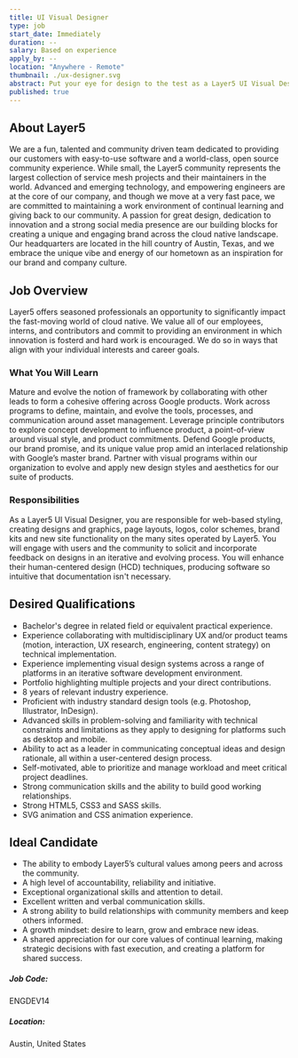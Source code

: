 ```yaml
---
title: UI Visual Designer
type: job
start_date: Immediately
duration: --
salary: Based on experience
apply_by: --
location: "Anywhere - Remote"
thumbnail: ./ux-designer.svg
abstract: Put your eye for design to the test as a Layer5 UI Visual Designer.
published: true
---
```



<CareerWrapper>
  <div className="body-sections">
    <h2 className="body-headers">About Layer5</h2>
    <p>
      We are a fun, talented and community driven team dedicated to providing our customers with
      easy-to-use software and a world-class, open source community experience. While small, the
      Layer5 community represents the largest collection of service mesh projects and their
      maintainers in the world. Advanced and emerging technology, and empowering engineers are at
      the core of our company, and though we move at a very fast pace, we are committed to
      maintaining a work environment of continual learning and giving back to our community. A
      passion for great design, dedication to innovation and a strong social media presence are our
      building blocks for creating a unique and engaging brand across the cloud native landscape.
      Our headquarters are located in the hill country of Austin, Texas, and we embrace the unique
      vibe and energy of our hometown as an inspiration for our brand and company culture.
    </p>
  </div>
  <div className="body-sections">
    <h2 className="body-headers">Job Overview</h2>
    <p>
      Layer5 offers seasoned professionals an opportunity to significantly impact the fast-moving
      world of cloud native. We value all of our employees, interns, and contributors and commit to
      providing an environment in which innovation is fosterd and hard work is encouraged. We do so
      in ways that align with your individual interests and career goals.
    </p>
    <h3>What You Will Learn</h3>
    <p>
      Mature and evolve the notion of framework by collaborating with other leads to form a cohesive
      offering across Google products. Work across programs to define, maintain, and evolve the
      tools, processes, and communication around asset management. Leverage principle contributors
      to explore concept development to influence product, a point-of-view around visual style, and
      product commitments. Defend Google products, our brand promise, and its unique value prop amid
      an interlaced relationship with Google’s master brand. Partner with visual programs within our
      organization to evolve and apply new design styles and aesthetics for our suite of products.
    </p>
    <h3>Responsibilities</h3>
    <p>
      As a Layer5 UI Visual Designer, you are responsible for web-based styling, creating designs
      and graphics, page layouts, logos, color schemes, brand kits and new site functionality on the
      many sites operated by Layer5. You will engage with users and the community to solicit and
      incorporate feedback on designs in an iterative and evolving process. You will enhance their
      human-centered design (HCD) techniques, producing software so intuitive that documentation
      isn't necessary.
    </p>
  </div>
  <div className="qualification-section body-sections">
    <Col xs={12} lg={6} className="qualification-col">
      <h2 className="body-headers">Desired Qualifications</h2>
      <ul>
        <li>Bachelor's degree in related field or equivalent practical experience.</li>
        <li>
          Experience collaborating with multidisciplinary UX and/or product teams (motion,
          interaction, UX research, engineering, content strategy) on technical implementation.
        </li>
        <li>
          Experience implementing visual design systems across a range of platforms in an iterative
          software development environment.
        </li>
        <li>Portfolio highlighting multiple projects and your direct contributions.</li>
        <li>8 years of relevant industry experience.</li>
        <li>
          Proficient with industry standard design tools (e.g. Photoshop, Illustrator, InDesign).
        </li>
        <li>
          Advanced skills in problem-solving and familiarity with technical constraints and
          limitations as they apply to designing for platforms such as desktop and mobile.
        </li>
        <li>
          Ability to act as a leader in communicating conceptual ideas and design rationale, all
          within a user-centered design process.
        </li>
        <li>
          Self-motivated, able to prioritize and manage workload and meet critical project
          deadlines.
        </li>
        <li>Strong communication skills and the ability to build good working relationships.</li>
        <li>Strong HTML5, CSS3 and SASS skills.</li>
        <li>SVG animation and CSS animation experience.</li>
      </ul>
    </Col>
    <Col xs={12} lg={6} className="qualification-col">
      <h2 className="body-headers">Ideal Candidate</h2>
      <ul>
        <li>
          The ability to embody Layer5’s cultural values among peers and across the community.
        </li>
        <li>A high level of accountability, reliability and initiative.</li>
        <li>Exceptional organizational skills and attention to detail.</li>
        <li>Excellent written and verbal communication skills.</li>
        <li>
          A strong ability to build relationships with community members and keep others informed.
        </li>
        <li>A growth mindset: desire to learn, grow and embrace new ideas.</li>
        <li>
          A shared appreciation for our core values of continual learning, making strategic
          decisions with fast execution, and creating a platform for shared success.
        </li>
      </ul>
    </Col>
  </div>
  <div className="job-details-footer">
    <span>
      <h5>Job Code:</h5>
      <p>ENGDEV14</p>
    </span>
    <span>
      <h5>Location:</h5>
      <p>Austin, United States</p>
    </span>
  </div>
  <PositionApply />
</CareerWrapper>
